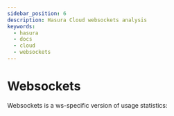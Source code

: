 ```yaml
---
sidebar_position: 6
description: Hasura Cloud websockets analysis
keywords:
  - hasura
  - docs
  - cloud
  - websockets
---
```



# Websockets

Websockets is a ws-specific version of usage statistics:

<Thumbnail
  src="/img/graphql/cloud/metrics/pro-tab-websockets.png"
  alt="Hasura Cloud Console websockets tab"
  width="437px"
/>
